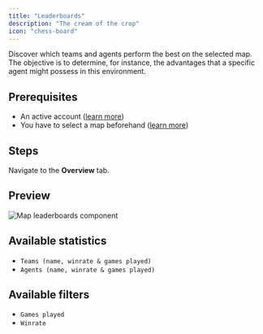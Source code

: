 ```yaml
---
title: "Leaderboards"
description: "The cream of the crop"
icon: "chess-board"
---
```


Discover which teams and agents perform the best on the selected map.
The objective is to determine, for instance, the advantages that a specific agent might possess in this environment.

## Prerequisites

- An active account ([learn more](/get-started/setup))
- You have to select a map beforehand ([learn more](/core/map/root))

## Steps

Navigate to the **Overview** tab.

## Preview

<Frame>
    <img
        src="./images/leaderboards/component.png"
        alt="Map leaderboards component"
    />
</Frame>

## Available statistics

- `Teams (name, winrate & games played)`
- `Agents (name, winrate & games played)`

## Available filters

- `Games played`
- `Winrate`
